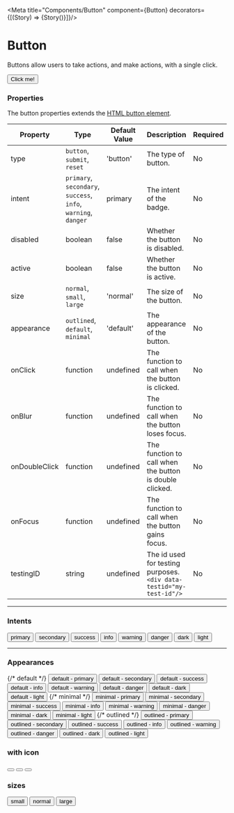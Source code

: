 
<Meta title="Components/Button" component={Button}  decorators={[(Story) => <LensProvider>{Story()}</LensProvider>]}/>


# Button

Buttons allow users to take actions, and make actions, with a single click.

<Canvas>
    <Button>
        Click me!
    </Button>
</Canvas>

### Properties
The button properties extends the [HTML button element](https://developer.mozilla.org/en-US/docs/Web/HTML/Element/button).

|Property|Type|Default Value|Description|Required|
|---|---|---|---|---|
|type|`button`, `submit`, `reset`|'button'|The type of button.|No|
|intent|`primary`, `secondary`, `success`, <br/>`info`, `warning`, `danger`|primary | The intent of the badge.|No|
|disabled|boolean|false|Whether the button is disabled.|No|
|active|boolean|false|Whether the button is active.|No|
|size|`normal`, `small`, `large`|'normal'|The size of the button.|No|
|appearance|`outlined`, `default`, `minimal`|'default'|The appearance of the button.|No|
|onClick|function|undefined|The function to call when the button is clicked.|No|
|onBlur|function|undefined|The function to call when the button loses focus.|No|
|onDoubleClick|function|undefined|The function to call when the button is double clicked.|No|
|onFocus|function|undefined|The function to call when the button gains focus.|No|
|testingID| string | undefined | The id used for testing purposes.<br/>`<div data-testid="my-test-id"/>` |No|

---

### Intents

<Canvas>
    <Button intent="primary">primary</Button>
    <Button intent="secondary">secondary</Button>
    <Button intent="success">success</Button>
    <Button intent="info">info</Button>
    <Button intent="warning">warning</Button>
    <Button intent="danger">danger</Button>
    <Button intent="dark">dark</Button>
    <Button intent="light">light</Button>
</Canvas>

---

### Appearances

<Canvas>
    {/* default */}
    <Button appearance="default" intent="primary">default - primary</Button>
    <Button appearance="default" intent="secondary">default - secondary</Button>
    <Button appearance="default" intent="success">default - success</Button>
    <Button appearance="default" intent="info">default - info</Button>
    <Button appearance="default" intent="warning">default - warning</Button>
    <Button appearance="default" intent="danger">default - danger</Button>
    <Button appearance="default" intent="dark">default - dark</Button>
    <Button appearance="default" intent="light">default - light</Button>
    {/* minimal */}
    <Button appearance="minimal" intent="primary">minimal - primary</Button>
    <Button appearance="minimal" intent="secondary">minimal - secondary</Button>
    <Button appearance="minimal" intent="success">minimal - success</Button>
    <Button appearance="minimal" intent="info">minimal - info</Button>
    <Button appearance="minimal" intent="warning">minimal - warning</Button>
    <Button appearance="minimal" intent="danger">minimal - danger</Button>
    <Button appearance="minimal" intent="dark">minimal - dark</Button>
    <Button appearance="minimal" intent="light">minimal - light</Button>
    {/* outlined */}
    <Button appearance="outlined" intent="primary">outlined - primary</Button>
    <Button appearance="outlined" intent="secondary">outlined - secondary</Button>
    <Button appearance="outlined" intent="success">outlined - success</Button>
    <Button appearance="outlined" intent="info">outlined - info</Button>
    <Button appearance="outlined" intent="warning">outlined - warning</Button>
    <Button appearance="outlined" intent="danger">outlined - danger</Button>
    <Button appearance="outlined" intent="dark">outlined - dark</Button>
    <Button appearance="outlined" intent="light">outlined - light</Button>
</Canvas>

### with icon

<Canvas>
    <Button appearance="default">
        <Icon name="BsHouse" />
    </Button>
    <Button appearance="minimal">
        <Icon name="BsHouse" />
    </Button>
    <Button appearance="outlined">
        <Icon name="BsHouse" />
    </Button>
</Canvas>

### sizes

<Canvas>
    <Button size="small">
       small
    </Button>
    <Button size="normal">
       normal
    </Button>
    <Button size="large">
       large
    </Button>
</Canvas>
